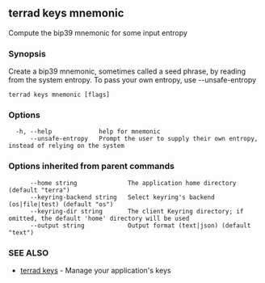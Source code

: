 ## terrad keys mnemonic

Compute the bip39 mnemonic for some input entropy

### Synopsis

Create a bip39 mnemonic, sometimes called a seed phrase, by reading from the system entropy. To pass your own entropy, use --unsafe-entropy

```
terrad keys mnemonic [flags]
```

### Options

```
  -h, --help             help for mnemonic
      --unsafe-entropy   Prompt the user to supply their own entropy, instead of relying on the system
```

### Options inherited from parent commands

```
      --home string              The application home directory (default "terra")
      --keyring-backend string   Select keyring's backend (os|file|test) (default "os")
      --keyring-dir string       The client Keyring directory; if omitted, the default 'home' directory will be used
      --output string            Output format (text|json) (default "text")
```

### SEE ALSO

* [terrad keys](terrad_keys.md)	 - Manage your application's keys


